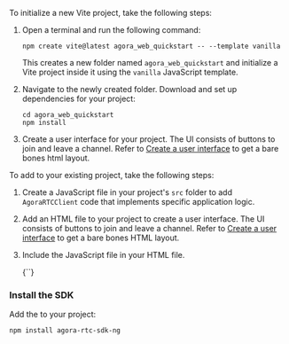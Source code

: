 
<PlatformWrapper platform = "web">

<Tabs>
<TabItem value="new" label="Create a new project" default>

To initialize a new Vite project, take the following steps:

1. Open a terminal and run the following command:

    ```
    npm create vite@latest agora_web_quickstart -- --template vanilla
    ```

    This creates a new folder named `agora_web_quickstart` and initialize a Vite project inside it using the `vanilla` JavaScript template.

1. Navigate to the newly created folder. Download and set up dependencies for your project:

    ```
    cd agora_web_quickstart
    npm install
    ```

  1. Create a user interface for your project. The UI consists of buttons to join and leave a channel. Refer to [Create a user interface](#create-a-user-interface) to get a bare bones html layout.

 </TabItem>

<TabItem value="existing" label="Add to an existing project">

To add <Vpd k="NAME" /> to your existing project, take the following steps:

 1. Create a JavaScript file in your project's `src` folder to add `AgoraRTCClient` code that implements specific application logic.

 1. Add an HTML file to your project to create a user interface. The UI consists of buttons to join and leave a channel. Refer to [Create a user interface](#create-a-user-interface) to get a bare bones HTML layout.

 1. Include the JavaScript file in your HTML file.

    <CodeBlock language="html">
    {`<script type="module" src="/src/main.js"></script>`}
    </CodeBlock>

</TabItem>
</Tabs>


### Install the SDK

Add the <Vpd k="SDK" /> to your project:

```bash
npm install agora-rtc-sdk-ng
```

</PlatformWrapper>
